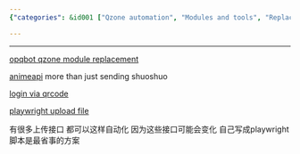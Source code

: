 ```yaml
---
{"categories": &id001 ["Qzone automation", "Modules and tools", "Replacing qzone module", "Logging in via QR code", "Uploading files with Playwright", "AnimeAPI for shuoshuo", "Automating activities"], "category": "Automation", "date": "2022-10-31 16:02:13", "description": "This article explores different methods for automating Qzone activities using various modules and tools. It covers replacing the qzone module, logging in via QR code, uploading files with Playwright, and utilizing the AnimeAPI for more than just sending shuoshuo.", "tags": *id001, "title": "Qzone Send Shuoshuo"}

---
```


------

[opqbot qzone module replacement](https://github.com/RockChinQ/OpenCamwall/blob/master/pkg/qzone/model.py)

[animeapi](https://github.com/James4Ever0/AnimeAPI) more than just sending shuoshuo

[login via qrcode](https://github.com/YukariChiba/QZone-Bot/blob/master/tokens.py)

[playwright upload file](https://www.programsbuzz.com/article/playwright-upload-file#:~:text=Uploading%20a%20file%20using%20playwright%20is%20easy%20now,files%20can%20also%20be%20passed%20in%20the%20array.)

有很多上传接口 都可以这样自动化 因为这些接口可能会变化 自己写成playwright脚本是最省事的方案


